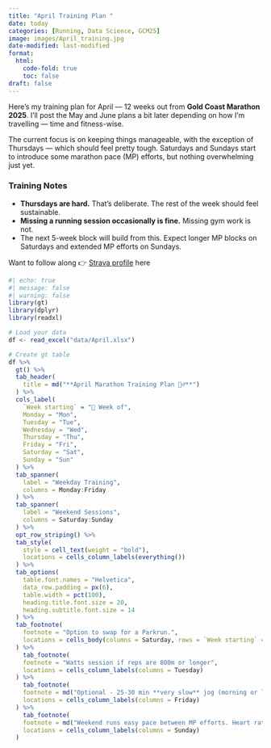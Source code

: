 ```yaml
---
title: "April Training Plan "
date: today
categories: [Running, Data Science, GCM25]
image: images/April_training.jpg
date-modified: last-modified
format:
  html:
    code-fold: true
    toc: false
draft: false
---
```


Here’s my training plan for April — 12 weeks out from **Gold Coast Marathon 2025**. I’ll post the May and June plans a bit later depending on how I’m travelling — time and fitness-wise.

The current focus is on keeping things manageable, with the exception of Thursdays — which should feel pretty tough. Saturdays and Sundays start to introduce some marathon pace (MP) efforts, but nothing overwhelming just yet. 

### Training Notes

- **Thursdays are hard.** That’s deliberate. The rest of the week should feel sustainable.
- **Missing a running session occasionally is fine.** Missing gym work is not.
- The next 5-week block will build from this. Expect longer MP blocks on Saturdays and extended MP efforts on Sundays.

Want to follow along 👉 [Strava profile](https://www.strava.com/athletes/3581834) here

```r
#| echo: true
#| message: false
#| warning: false
library(gt)
library(dplyr)
library(readxl)

# Load your data
df <- read_excel("data/April.xlsx")

# Create gt table
df %>%
  gt() %>%
  tab_header(
    title = md("**April Marathon Training Plan 🏃‍♂**")
  ) %>%
  cols_label(
    `Week starting` = "📅 Week of",
    Monday = "Mon",
    Tuesday = "Tue",
    Wednesday = "Wed",
    Thursday = "Thu",
    Friday = "Fri",
    Saturday = "Sat",
    Sunday = "Sun"
  ) %>%
  tab_spanner(
    label = "Weekday Training",
    columns = Monday:Friday
  ) %>%
  tab_spanner(
    label = "Weekend Sessions",
    columns = Saturday:Sunday
  ) %>%
  opt_row_striping() %>%
  tab_style(
    style = cell_text(weight = "bold"),
    locations = cells_column_labels(everything())
  ) %>%
  tab_options(
    table.font.names = "Helvetica",
    data_row.padding = px(6),
    table.width = pct(100),
    heading.title.font.size = 20,
    heading.subtitle.font.size = 14
  ) %>%
  tab_footnote(
    footnote = "Option to swap for a Parkrun.",
    locations = cells_body(columns = Saturday, rows = `Week starting` == "28th April")
  ) %>%
    tab_footnote(
    footnote = "Watts session if reps are 800m or longer",
    locations = cells_column_labels(columns = Tuesday)
  ) %>%
    tab_footnote(
    footnote = md("Optional - 25-30 min **very slow** jog (morning or lunch or evening)"),
    locations = cells_column_labels(columns = Friday)
  ) %>%
    tab_footnote(
    footnote = md("Weekend runs easy pace between MP efforts. Heart rate returns to (Garmin) zone 2 before next effort (might mean slowing a lot)"),
    locations = cells_column_labels(columns = Sunday)
  ) 


```

